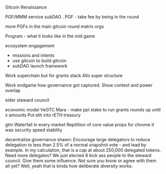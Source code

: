 Gitcoin Renaissance

PGF/MMM service subDAO .
PGF - take fee by being in the round

more PGFs in the main gitcoin round
matrix orgs

Program - what it looks like in the mid game

ecosystem engagement
- missions and intents
- use gitcoin to build gitcoin
- subDAO launch framework

Work superchain but for grants stack
Allo super structure

Work endgame how governance got captured. Show context and power overlap


elder steward council

economic model
VeGTC
Mara - make ppl stake to run grants rounds up until x amounts
Put eth into rETH treasury


gtm
Waterfall in every market
Repitition of core value props
	for chrome it was security speed stability

decentralize governance 
shawn: Encourage large delegators to reduce delegation to less than 2.5% of a normal snapshot vote - and lead by example. In my calculation, that is a cap at about 250,000 delegated tokens. Need more delegates? We just elected 8 kick ass people to the steward council. Give them some influence. Not sure you know or agree with them all yet? Well, yeah that is kinda how deliberate diversity works.

